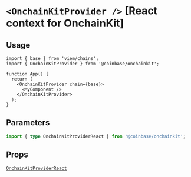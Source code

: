 # `<OnchainKitProvider />` [React context for OnchainKit]

## Usage

```tsx [code]
import { base } from 'viem/chains';
import { OnchainKitProvider } from '@coinbase/onchainkit';

function App() {
  return (
    <OnchainKitProvider chain={base}>
      <MyComponent />
    </OnchainKitProvider>
  );
}
```

## Parameters

```ts
import { type OnchainKitProviderReact } from '@coinbase/onchainkit';
```

## Props

[`OnchainKitProviderReact`](/config/types#onchainkitproviderreact)
